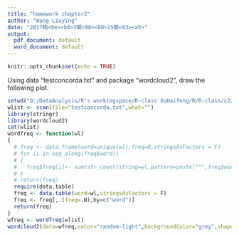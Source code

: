 ```yaml
---
title: "homework chapter2"
author: "Wang Liuying"
date: "2017楠<9e><b4>3閺<88><88>15閺<83><a5>"
output:
  pdf_document: default
  word_document: default
---
```


```r
knitr::opts_chunk$set(echo = TRUE)
```


Using data “testconcorda.txt” and package “wordcloud2”, draw the following plot.
```r
setwd("D:/DataAnalysis/R's workingspace/R-class XuHaifeng/R/R-class/c2/Data_Chap_2")
wlist <- scan(file="testconcorda.txt",what="")
library(stringr)
library(wordcloud2)
cat(wlist)
wordfreq <- function(wl)
{
  # freq <- data.frame(word=unique(wl),freq=0,stringsAsFactors = F)
  # for (i in seq_along(freq$word))
  # {
  #   freq$freq[i]<- sum(str_count(string=wl,pattern=paste("^",freq$word[i],"$",sep="")))
  # }
  # return(freq)
  require(data.table)
  freq <- data.table(word=wl,stringsAsFactors = F)
  freq <- freq[,.(freq=.N),by=c("word")]
  return(freq)
}
wfreq <- wordfreq(wlist)
wordcloud2(data=wfreq,color="random-light",backgroundColor="grey",shape="cardioid")
```

